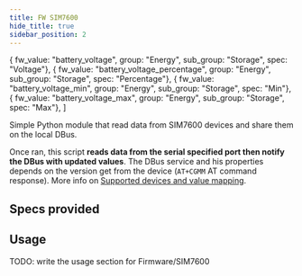 ```yaml
---
title: FW SIM7600
hide_title: true
sidebar_position: 2
---
```


<!--
 FROM   @site/src/components/templates/PageSoftware
 VER    1.0.3
-->


  { fw_value: "battery_voltage", group: "Energy", sub_group: "Storage",  spec: "Voltage"},
  { fw_value: "battery_voltage_percentage", group: "Energy", sub_group: "Storage",  spec: "Percentage"},
  { fw_value: "battery_voltage_min", group: "Energy", sub_group: "Storage",  spec: "Min"},
  { fw_value: "battery_voltage_max", group: "Energy", sub_group: "Storage",  spec: "Max"},
]



<SoftwareTitle
  name={software_name}
  status={software_status} />

<SoftwareHeader
  name={software_name}
  code={software_code}
  category={software_category}
  language={software_language}
  current_status={software_status}
  current_version={software_version}
  url_logo="/img/software/firmware/fw_sim7600/fw_sim7600_image.png"
  url_repo="https://github.com/Smart-Van-2-0/com.robypomper.smartvan.fw.sim7600/"
  url_downloads="https://github.com/Smart-Van-2-0/com.robypomper.smartvan.fw.sim7600/tags/"
  url_support="https://github.com/Smart-Van-2-0/com.robypomper.smartvan.fw.sim7600/issues/" >

Simple Python module that read data from SIM7600 devices and share them on the
local DBus.

Once ran, this script **reads data from the serial specified port then notify
the DBus with updated values**. The DBus service and his properties depends on
the version get from the device (`AT+CGMM` AT command response). More info on
[Supported devices and value mapping](https://github.com/Smart-Van-2-0/com.robypomper.smartvan.fw.sim7600/#supported-devices-and-value-mapping).

</SoftwareHeader>


## Specs provided

<SoftwareSpecsProvidedText />

<SoftwareSpecsProvidedTable
  specs_provided={specs_provided} />


## Usage

TODO: write the usage section for Firmware/SIM7600
